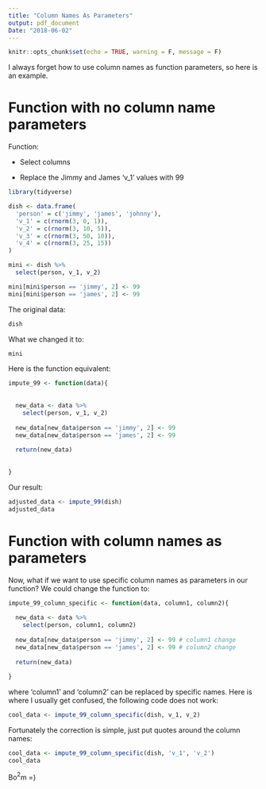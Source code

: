 ```yaml
---
title: "Column Names As Parameters"
output: pdf_document
Date: "2018-06-02"
---
```


```r
knitr::opts_chunk$set(echo = TRUE, warning = F, message = F)
```

I always forget how to use column names as function parameters, so here is an example. 

# Function with no column name parameters

Function:

* Select columns

* Replace the Jimmy and James 'v_1' values with 99

```r

library(tidyverse)

dish <- data.frame(
  'person' = c('jimmy', 'james', 'johnny'),
  'v_1' = c(rnorm(3, 0, 1)),
  'v_2' = c(rnorm(3, 10, 5)),
  'v_3' = c(rnorm(3, 50, 10)),
  'v_4' = c(rnorm(3, 25, 15))
)

mini <- dish %>%
  select(person, v_1, v_2)

mini[mini$person == 'jimmy', 2] <- 99
mini[mini$person == 'james', 2] <- 99


```

The original data:

```r
dish
```

What we changed it to:

```r
mini
```

Here is the function equivalent:

```r

impute_99 <- function(data){
  
  
  new_data <- data %>%
    select(person, v_1, v_2)
  
  new_data[new_data$person == 'jimmy', 2] <- 99
  new_data[new_data$person == 'james', 2] <- 99
  
  return(new_data)
  
  
}

```

Our result:

```r

adjusted_data <- impute_99(dish)
adjusted_data

```

# Function with column names as parameters

Now, what if we want to use specific column names as parameters in our function? We could change the function to:

```r


impute_99_column_specific <- function(data, column1, column2){
  
  new_data <- data %>%
    select(person, column1, column2)
  
  new_data[new_data$person == 'jimmy', 2] <- 99 # column1 change
  new_data[new_data$person == 'james', 2] <- 99 # column2 change
  
  return(new_data)
  
}

```

where 'column1' and 'column2' can be replaced by specific names. Here is where I usually get confused, the following code does not work:

```r

cool_data <- impute_99_column_specific(dish, v_1, v_2)

```

Fortunately the correction is simple, just put quotes around the column names:

```r
cool_data <- impute_99_column_specific(dish, 'v_1', 'v_2')
cool_data


```

Bo$^2$m =)